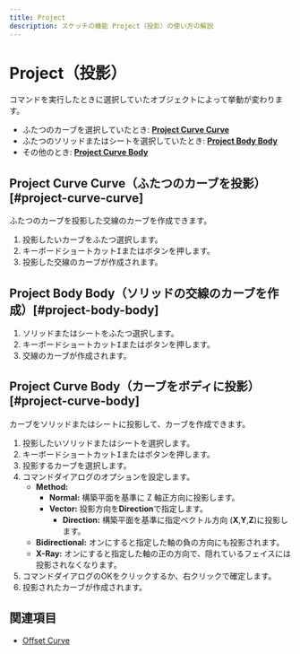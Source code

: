 ```yaml
---
title: Project
description: スケッチの機能 Project（投影）の使い方の解説
---
```



# Project（投影）

<Reference shortcut="I" command="Project" button="コマンドバー右" />

コマンドを実行したときに選択していたオブジェクトによって挙動が変わります。

- ふたつのカーブを選択していたとき: [**Project Curve Curve**](#project-curve-curve)
- ふたつのソリッドまたはシートを選択していたとき: [**Project Body Body**](#project-body-body)
- その他のとき: [**Project Curve Body**](#project-curve-body)

## Project Curve Curve（ふたつのカーブを投影）[#project-curve-curve]

ふたつのカーブを投影した交線のカーブを作成できます。

1. 投影したいカーブをふたつ選択します。
2. キーボードショートカット<kbd>I</kbd>またはボタンを押します。
3. 投影した交線のカーブが作成されます。

## Project Body Body（ソリッドの交線のカーブを作成）[#project-body-body]

1. ソリッドまたはシートをふたつ選択します。
2. キーボードショートカット<kbd>I</kbd>またはボタンを押します。
3. 交線のカーブが作成されます。

## Project Curve Body（カーブをボディに投影）[#project-curve-body]

カーブをソリッドまたはシートに投影して、カーブを作成できます。

1. 投影したいソリッドまたはシートを選択します。
2. キーボードショートカット<kbd>I</kbd>またはボタンを押します。
3. 投影するカーブを選択します。
4. コマンドダイアログのオプションを設定します。
   - **Method:**
     - **Normal:** 構築平面を基準に Z 軸正方向に投影します。
     - **Vector:** 投影方向を**Direction**で指定します。
          - **Direction:** 構築平面を基準に指定ベクトル方向 (**X**,**Y**,**Z**)に投影します。
   - **Bidirectional:** オンにすると指定した軸の負の方向にも投影されます。
   - **X-Ray:** オンにすると指定した軸の正の方向で、隠れているフェイスには投影されなくなります。
5. コマンドダイアログのOKをクリックするか、右クリックで確定します。
6. 投影されたカーブが作成されます。

## 関連項目
- [Offset Curve](./offset-curve)









